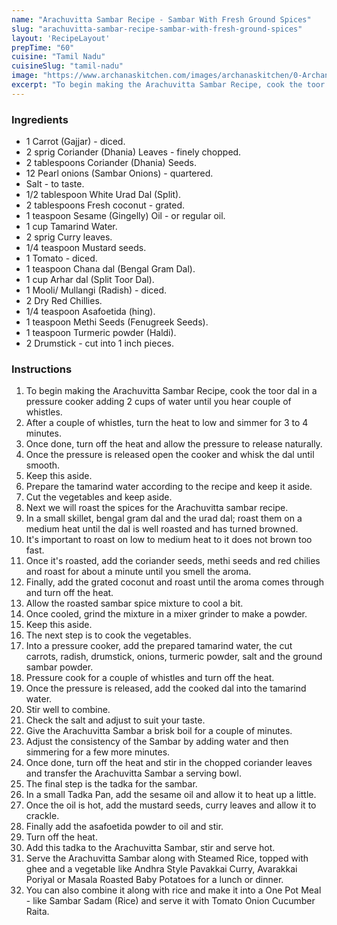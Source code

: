 ---
name: "Arachuvitta Sambar Recipe - Sambar With Fresh Ground Spices"
slug: "arachuvitta-sambar-recipe-sambar-with-fresh-ground-spices"
layout: 'RecipeLayout'
prepTime: "60"
cuisine: "Tamil Nadu"
cuisineSlug: "tamil-nadu"
image: "https://www.archanaskitchen.com/images/archanaskitchen/0-Archanas-Kitchen-Recipes/Arachuvitta_Sambar_Recipe_Homemade_Traditional_South_Indian_Sambar-2_1600.jpg"
excerpt: "To begin making the Arachuvitta Sambar Recipe, cook the toor dal in a pressure cooker adding 2 cups of water until you hear couple of whistles"
---

### Ingredients

- 1 Carrot (Gajjar) - diced.
- 2 sprig Coriander (Dhania) Leaves - finely chopped.
- 2 tablespoons Coriander (Dhania) Seeds.
- 12 Pearl onions (Sambar Onions) - quartered.
- Salt - to taste.
- 1/2 tablespoon White Urad Dal (Split).
- 2 tablespoons Fresh coconut - grated.
- 1 teaspoon Sesame (Gingelly) Oil - or regular oil.
- 1 cup Tamarind Water.
- 2 sprig Curry leaves.
- 1/4 teaspoon Mustard seeds.
- 1 Tomato - diced.
- 1 teaspoon Chana dal (Bengal Gram Dal).
- 1 cup Arhar dal (Split Toor Dal).
- 1 Mooli/ Mullangi (Radish) - diced.
- 2 Dry Red Chillies.
- 1/4 teaspoon Asafoetida (hing).
- 1 teaspoon Methi Seeds (Fenugreek Seeds).
- 1 teaspoon Turmeric powder (Haldi).
- 2 Drumstick - cut into 1 inch pieces.

### Instructions

1. To begin making the Arachuvitta Sambar Recipe, cook the toor dal in a pressure cooker adding 2 cups of water until you hear couple of whistles.
1. After a couple of whistles, turn the heat to low and simmer for 3 to 4 minutes.
1. Once done, turn off the heat and allow the pressure to release naturally.
1. Once the pressure is released open the cooker and whisk the dal until smooth.
1. Keep this aside.
1. Prepare the tamarind water according to the recipe and keep it aside.
1. Cut the vegetables and keep aside.
1. Next we will roast the spices for the Arachuvitta sambar recipe.
1. In a small skillet, bengal gram dal and the urad dal; roast them on a medium heat until the dal is well roasted and has turned browned.
1. It's important to roast on low to medium heat to it does not brown too fast.
1. Once it's roasted, add the coriander seeds, methi seeds and red chilies and roast for about a minute until you smell the aroma.
1. Finally, add the grated coconut and roast until the aroma comes through and turn off the heat.
1. Allow the roasted sambar spice mixture to cool a bit.
1. Once cooled, grind the mixture in a mixer grinder to make a powder.
1. Keep this aside.
1. The next step is to cook the vegetables.
1. Into a pressure cooker, add the prepared tamarind water, the cut carrots, radish, drumstick, onions, turmeric powder, salt and the ground sambar powder.
1. Pressure cook for a couple of whistles and turn off the heat.
1. Once the pressure is released, add the cooked dal into the tamarind water.
1. Stir well to combine.
1. Check the salt and adjust to suit your taste.
1. Give the Arachuvitta Sambar a brisk boil for a couple of minutes.
1. Adjust the consistency of the Sambar by adding water and then simmering for a few more minutes.
1. Once done, turn off the heat and stir in the chopped coriander leaves and transfer the Arachuvitta Sambar a serving bowl.
1. The final step is the tadka for the sambar.
1. In a small Tadka Pan, add the sesame oil  and allow it to heat up a little.
1. Once the oil is hot, add the mustard seeds, curry leaves and allow it to crackle.
1. Finally add the asafoetida powder to oil and stir.
1. Turn off the heat.
1. Add this tadka to the Arachuvitta Sambar, stir and serve hot.
1. Serve the Arachuvitta Sambar along with Steamed Rice, topped with ghee and a vegetable like Andhra Style Pavakkai Curry, Avarakkai Poriyal or Masala Roasted Baby Potatoes for a lunch or dinner.
1. You can also combine it along with rice and make it into a One Pot Meal - like Sambar Sadam (Rice) and serve it with Tomato Onion Cucumber Raita.
